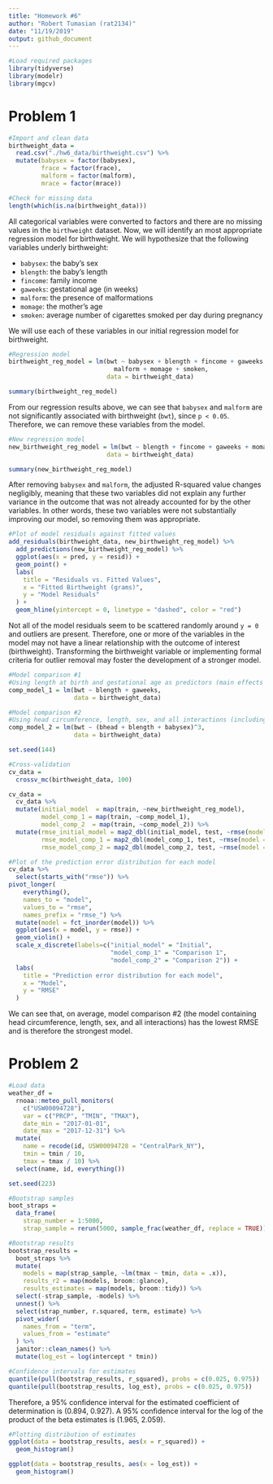```yaml
---
title: "Homework #6"
author: "Robert Tumasian (rat2134)"
date: "11/19/2019"
output: github_document
---
```

```r
#Load required packages
library(tidyverse)
library(modelr)
library(mgcv)
```

# Problem 1
```r
#Import and clean data
birthweight_data = 
  read.csv("./hw6_data/birthweight.csv") %>%
  mutate(babysex = factor(babysex),
         frace = factor(frace),
         malform = factor(malform),
         mrace = factor(mrace))

#Check for missing data
length(which(is.na(birthweight_data))) 
```

All categorical variables were converted to factors and there are no missing values in the `birthweight` dataset. Now, we will identify an most appropriate regression model for birthweight. We will hypothesize that the following variables underly birthweight:  

* `babysex`: the baby's sex
* `blength`: the baby's length
* `fincome`: family income
* `gaweeks`: gestational age (in weeks)
* `malform`: the presence of malformations
* `momage`: the mother's age
* `smoken`: average number of cigarettes smoked per day during pregnancy

We will use each of these variables in our initial regression model for birthweight.
```r
#Regression model
birthweight_reg_model = lm(bwt ~ babysex + blength + fincome + gaweeks + 
                             malform + momage + smoken, 
                           data = birthweight_data)

summary(birthweight_reg_model)
```

From our regression results above, we can see that `babysex` and `malform` are not significantly associated with birthweight (`bwt`), since `p < 0.05`. Therefore, we can remove these variables from the model.

```r
#New regression model
new_birthweight_reg_model = lm(bwt ~ blength + fincome + gaweeks + momage + smoken, 
                           data = birthweight_data)

summary(new_birthweight_reg_model)
```

After removing `babysex` and `malform`, the adjusted R-squared value changes negligibly, meaning that these two variables did not explain any further variance in the outcome that was not already accounted for by the other variables. In other words, these two variables were not substantially improving our model, so removing them was appropriate.

```r
#Plot of model residuals against fitted values
add_residuals(birthweight_data, new_birthweight_reg_model) %>%
  add_predictions(new_birthweight_reg_model) %>%
  ggplot(aes(x = pred, y = resid)) +
  geom_point() +
  labs(
    title = "Residuals vs. Fitted Values",
    x = "Fitted Birthweight (grams)",
    y = "Model Residuals"
  ) +
  geom_hline(yintercept = 0, linetype = "dashed", color = "red")

```

Not all of the model residuals seem to be scattered randomly around `y = 0` and outliers are present. Therefore, one or more of the variables in the model may not have a linear relationship with the outcome of interest (birthweight). Transforming the birthweight variable or implementing formal criteria for outlier removal may foster the development of a stronger model.

```r
#Model comparison #1
#Using length at birth and gestational age as predictors (main effects only)
comp_model_1 = lm(bwt ~ blength + gaweeks, 
                  data = birthweight_data)
```

```r
#Model comparison #2
#Using head circumference, length, sex, and all interactions (including three-way)
comp_model_2 = lm(bwt ~ (bhead + blength + babysex)^3, 
                  data = birthweight_data)
```

```r
set.seed(144)

#Cross-validation
cv_data = 
  crossv_mc(birthweight_data, 100)

cv_data = 
  cv_data %>% 
  mutate(initial_model  = map(train, ~new_birthweight_reg_model),
         model_comp_1 = map(train, ~comp_model_1),
         model_comp_2  = map(train, ~comp_model_2)) %>% 
  mutate(rmse_initial_model = map2_dbl(initial_model, test, ~rmse(model = .x, data = .y)),
         rmse_model_comp_1 = map2_dbl(model_comp_1, test, ~rmse(model = .x, data = .y)),
         rmse_model_comp_2 = map2_dbl(model_comp_2, test, ~rmse(model = .x, data = .y)))

#Plot of the prediction error distribution for each model
cv_data %>% 
  select(starts_with("rmse")) %>% 
pivot_longer(
    everything(),
    names_to = "model", 
    values_to = "rmse",
    names_prefix = "rmse_") %>% 
  mutate(model = fct_inorder(model)) %>% 
  ggplot(aes(x = model, y = rmse)) + 
  geom_violin() +
  scale_x_discrete(labels=c("initial_model" = "Initial", 
                            "model_comp_1" = "Comparison 1",
                            "model_comp_2" = "Comparison 2")) +
  labs(
    title = "Prediction error distribution for each model",
    x = "Model",
    y = "RMSE"
  )
```

We can see that, on average, model comparison #2 (the model containing head circumference, length, sex, and all interactions) has the lowest RMSE and is therefore the strongest model.

# Problem 2
```r
#Load data
weather_df = 
  rnoaa::meteo_pull_monitors(
    c("USW00094728"),
    var = c("PRCP", "TMIN", "TMAX"), 
    date_min = "2017-01-01",
    date_max = "2017-12-31") %>%
  mutate(
    name = recode(id, USW00094728 = "CentralPark_NY"),
    tmin = tmin / 10,
    tmax = tmax / 10) %>%
  select(name, id, everything())
```

```r
set.seed(223)

#Bootstrap samples
boot_straps = 
  data_frame(
    strap_number = 1:5000,
    strap_sample = rerun(5000, sample_frac(weather_df, replace = TRUE)))

#Bootstrap results
bootstrap_results = 
  boot_straps %>% 
  mutate(
    models = map(strap_sample, ~lm(tmax ~ tmin, data = .x)),
    results_r2 = map(models, broom::glance),
    results_estimates = map(models, broom::tidy)) %>% 
  select(-strap_sample, -models) %>% 
  unnest() %>%
  select(strap_number, r.squared, term, estimate) %>%
  pivot_wider(
    names_from = "term",
    values_from = "estimate"
  ) %>%
  janitor::clean_names() %>%
  mutate(log_est = log(intercept * tmin))
```

```r
#Confidence intervals for estimates
quantile(pull(bootstrap_results, r_squared), probs = c(0.025, 0.975))
quantile(pull(bootstrap_results, log_est), probs = c(0.025, 0.975))
```

Therefore, a 95% confidence interval for the estimated coefficient of determination is (0.894, 0.927). A 95% confidence interval for the log of the product of the beta estimates is (1.965, 2.059).

```r
#Plotting distribution of estimates
ggplot(data = bootstrap_results, aes(x = r_squared)) +
  geom_histogram()

ggplot(data = bootstrap_results, aes(x = log_est)) +
  geom_histogram()
```